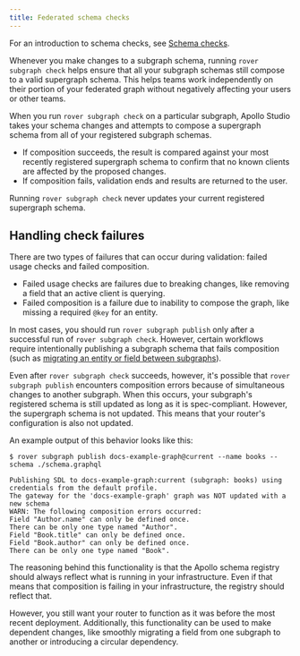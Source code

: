 ```yaml
---
title: Federated schema checks
---
```


<Tip>

For an introduction to schema checks, see [Schema checks](/graphos/delivery/schema-checks/).

</Tip>

Whenever you make changes to a subgraph schema, running `rover subgraph check` helps ensure that all your subgraph schemas still compose to a valid supergraph schema. This helps teams work independently on their portion of your federated graph without negatively affecting your users or other teams.

When you run `rover subgraph check` on a particular subgraph, Apollo Studio takes your schema changes and attempts to compose a supergraph schema from all of your registered subgraph schemas.

- If composition succeeds, the result is compared against your most recently registered supergraph schema to confirm that no known clients are affected by the proposed changes.
- If composition fails, validation ends and results are returned to the user.

<Note>

Running `rover subgraph check` never updates your current registered supergraph schema.

</Note>

## Handling check failures

There are two types of failures that can occur during validation: failed usage checks and failed composition.

- Failed usage checks are failures due to breaking changes, like removing a field that an active client is querying.
- Failed composition is a failure due to inability to compose the graph, like missing a required `@key` for an entity.

In most cases, you should run `rover subgraph publish` only after a successful run of `rover subgraph check`. However, certain workflows require intentionally publishing a subgraph schema that fails composition (such as [migrating an entity or field between subgraphs](../entities-advanced/#migrating-entities-and-fields)).

Even after `rover subgraph check` succeeds, however, it's possible that `rover subgraph publish` encounters composition errors because of simultaneous changes to another subgraph. When this occurs, your subgraph's registered schema is still updated as long as it is spec-compliant. However, the supergraph schema is not updated. This means that your router's configuration is also not updated.

An example output of this behavior looks like this:

```
$ rover subgraph publish docs-example-graph@current --name books --schema ./schema.graphql

Publishing SDL to docs-example-graph:current (subgraph: books) using credentials from the default profile.
The gateway for the 'docs-example-graph' graph was NOT updated with a new schema
WARN: The following composition errors occurred:
Field "Author.name" can only be defined once.
There can be only one type named "Author".
Field "Book.title" can only be defined once.
Field "Book.author" can only be defined once.
There can be only one type named "Book".
```

The reasoning behind this functionality is that the Apollo schema registry should always reflect what is running in your infrastructure. Even if that means that composition is failing in your infrastructure, the registry should reflect that.

However, you still want your router to function as it was before the most recent deployment. Additionally, this functionality can be used to make dependent changes, like smoothly migrating a field from one subgraph to another or introducing a circular dependency.
